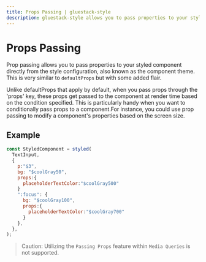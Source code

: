 ```yaml
---
title: Props Passing | gluestack-style
description: gluestack-style allows you to pass properties to your styled component directly from the style configuration, also known as the component theme.
---
```



<Meta title="styled/api/Props Passing" />

# Props Passing

Prop passing allows you to pass properties to your styled component directly from the style configuration, also known as the component theme. This is very similar to `defaultProps` but with some added flair.

Unlike defaultProps that apply by default, when you pass props through the 'props' key, these props get passed to the component at render time based on the condition specified. This is particularly handy when you want to conditionally pass props to a component.For instance, you could use prop passing to modify a component's properties based on the screen size.

## Example

```jsx
const StyledComponent = styled(
  TextInput,
  {
    p:"$3",
    bg: "$coolGray50",
    props:{
      placeholderTextColor:"$coolGray500"
    }
    ":focus": {
      bg: "$coolGray100",
      props:{
        placeholderTextColor:"$coolGray700"
      }
    },
  },
);
```

> Caution: Utilizing the `Passing Props` feature within `Media Queries` is not supported.
